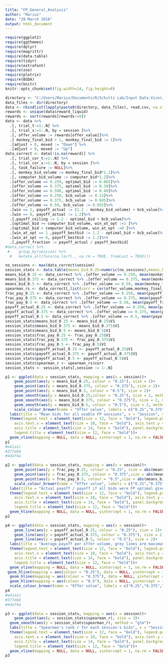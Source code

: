 ```yaml
---
title: "FP_General_Analysis"
author: "Marius"
date: "28 March 2018"
output: html_document
---
```

```r
require(ggplot2)
require(ggthemes)
require(dplyr)
require(magrittr)
require(data.table)
require(tidyr)
require(extrafont)
require(zoo)
require(plotrix)
require(BSDA)
require(knitr)
knitr::opts_chunk$set(fig.width=14, fig.height=8)
```

```r
directory <- "C:/Users/Marius/Documents/R/Schultz Lab/Input Data.Vicer/FP/COMPACT/"
data_files <- dir(directory)
data <- rbindlist(lapply(paste0(directory, data_files), read.csv, na.strings = "NaN"), idcol = "session")
rewards <- unique(data$reward_liquid)
rewards <- sort(rewards[rewards!=0])
data <- data %>%
  .[, trial_t:=1:.N] %>%
  .[, trial_s:=1:.N, by = session ]%>%
  .[, offer_volume := rewards[offer_value]]%>%
  .[ monkey_final_bid > 1, monkey_final_bid := 1]%>%
  .[adjust > 0, moved := "Down"] %>%
  .[adjust < 0, moved := "Up"]
data_correct <- data[!is.na(reward)] %>%
  .[, trial_cor_t:=1:.N] %>%
  .[, trial_cor_s:=1:.N, by = session ]%>%
  .[, task_failure := NULL]%>%
  .[, monkey_bid_volume := monkey_final_bid*1.2]%>%
  .[, computer_bid_volume := computer_bid*1.2]%>%
  .[offer_volume == 0.250, optimal_bid := 0.065]%>%
  .[offer_volume == 0.375, optimal_bid := 0.30]%>%
  .[offer_volume == 0.500, optimal_bid := 0.48]%>%
  .[offer_volume == 0.250, bcb_value := 0.13]%>%
  .[offer_volume == 0.375, bcb_value := 0.605]%>%
  .[offer_volume == 0.50, bcb_value := 0.955]%>%
  .[win == 1, payoff_actual := (1.2 - monkey_bid_volume) + bcb_value]%>%
  .[win == 0, payoff_actual := 1.2]%>%
  .[,payoff_ceiling := 1.2 - optimal_bid + bcb_value]%>%
  .[optimal_bid >= computer_bid_volume, win_at_opt :=1 ]%>%
  .[optimal_bid < computer_bid_volume, win_at_opt :=0 ]%>%
  .[win_at_opt == 1 ,payoff_bestbid := 1.2 - optimal_bid + bcb_value]%>%
  .[win_at_opt == 0, payoff_bestbid := 1.2]%>%
  .[,payoff_fraction := payoff_actual / payoff_bestbid]
#data_correct %>%
 #    group_by(session) %>%
  #   mutate_all(funs(na.locf(., na.rm = TRUE, fromLast = TRUE)))
```

```r
no_sessions <- max(data_correct$session)
session_stats <- data.table(means_bid_0.25=numeric(no_sessions),means_bid_0.375 = numeric(no_sessions), means_bid_0.5=numeric(no_sessions), spearman_r = numeric(no_sessions), frac_pay_0.25 = numeric(no_sessions),frac_pay_0.375 = numeric(no_sessions),frac_pay_0.5 = numeric(no_sessions)) 
means_bid_0.25 <- data_correct %>% .[offer_volume == 0.250, mean(monkey_final_bid)*1.2,by = session]
means_bid_0.375 <- data_correct %>% .[offer_volume == 0.375, mean(monkey_final_bid)*1.2,by = session]
means_bid_0.5 <- data_correct %>% .[offer_volume == 0.50, mean(monkey_final_bid)*1.2,by = session]
spearman_rs <- data_correct[,list(corr = cor(offer_volume,monkey_final_bid,method = 'spearman')), by = session]
frac_pay_0.25 <- data_correct %>% .[offer_volume == 0.250, mean(payoff_fraction), by = session]
frac_pay_0.375 <- data_correct %>% .[offer_volume == 0.375, mean(payoff_fraction), by = session]
frac_pay_0.5 <- data_correct %>% .[offer_volume == 0.50, mean(payoff_fraction), by = session]
payoff_actual_0.25 <- data_correct %>% .[offer_volume == 0.250, mean(payoff_actual), by = session]
payoff_actual_0.375 <- data_correct %>% .[offer_volume == 0.375, mean(payoff_actual), by = session]
payoff_actual_0.5 <- data_correct %>% .[offer_volume == 0.5, mean(payoff_actual), by = session]
session_stats$means_bid_0.25 <- means_bid_0.25$V1
session_stats$means_bid_0.375 <- means_bid_0.375$V1
session_stats$means_bid_0.5 <- means_bid_0.5$V1
session_stats$frac_pay_0.25 <- frac_pay_0.25$V1
session_stats$frac_pay_0.375 <- frac_pay_0.375$V1
session_stats$frac_pay_0.5 <- frac_pay_0.5$V1
session_stats$payoff_actual_0.25 <- payoff_actual_0.25$V1
session_stats$payoff_actual_0.375 <- payoff_actual_0.375$V1
session_stats$payoff_actual_0.5 <- payoff_actual_0.5$V1
session_stats$spearman_r <- spearman_rs$corr
session_stats <- session_stats[,session := 1:.N]
```

```r
p1 <- ggplot(data = session_stats, mapping = aes(x = session))+
    geom_point(aes(y = means_bid_0.25, colour = "0.25"), size = 2)+
    geom_point(aes(y = means_bid_0.375, colour = "0.375"), size = 2)+
    geom_point(aes(y = means_bid_0.5, colour = "0.5"), size = 2)+
    geom_smooth(aes(y = means_bid_0.25,colour = "0.25"), size = 2, method = "glm")+
    geom_smooth(aes(y = means_bid_0.375, colour = "0.375"), size = 2, method = "glm")+
    geom_smooth(aes(y = means_bid_0.5, colour = "0.5"), size = 2, method = "glm")+
    scale_colour_brewer(name = "Offer value", labels = c("0.25","0.375","0.5"), type = "qual", palette = 6) +
  labs(title = "Mean bids for all usable FP sessions", x = "Session", y = "Mean bid (ml water)")+
  theme(legend.text = element_text(size = 12, face = "bold"), legend.position = "bottom",
    axis.text.x = element_text(size = 10, face = "bold"), axis.text.y = element_text(size = 10, face = "bold"),
    axis.title = element_text(size = 14, face = "bold"), panel.background = element_rect(fill = "white"),
    legend.title = element_text(size = 12, face = "bold"))+
  geom_vline(mapping = NULL, data = NULL, xintercept = 1, na.rm = FALSE, show.legend = NA, size = 2, alpha = 0.5)
p1
#e41a1c
#377eb8
#4daf4a
```

```r
p2 <- ggplot(data = session_stats, mapping = aes(x = session))+
    geom_point(aes(y = frac_pay_0.25, colour = "0.25", size = abs(means_bid_0.25-0.065)))+
    geom_point(aes(y = frac_pay_0.375, colour = "0.375",size = abs(means_bid_0.375-0.3)))+
    geom_point(aes(y = frac_pay_0.5, colour = "0.5",size = abs(means_bid_0.5-0.48)))+
    scale_colour_brewer(name = "Offer value", labels = c("0.25","0.375","0.5"), type = "qual", palette = 6) +
  labs(title = "Actual payoff / payoff if all bids were FP optimal given experienced comp bids", x = "Session", y = "Actual/optimal payoff")+
  theme(legend.text = element_text(size = 12, face = "bold"), legend.position = "bottom",
    axis.text.x = element_text(size = 10, face = "bold"), axis.text.y = element_text(size = 10, face = "bold"),
    axis.title = element_text(size = 14, face = "bold"), panel.background = element_rect(fill = "white"),
    legend.title = element_text(size = 12, face = "bold"))+
  geom_hline(mapping = NULL, data = NULL, yintercept = 1, na.rm = FALSE, show.legend = NA, size = 2, alpha = 0.5)
p2
```
```r
p4 <- ggplot(data = session_stats, mapping = aes(x = session))+
    geom_line(aes(y = payoff_actual_0.25, colour = "0.25"), size = 2)+
    geom_line(aes(y = payoff_actual_0.375, colour = "0.375"), size = 2)+
    geom_line(aes(y = payoff_actual_0.5, colour = "0.5"), size = 2)+
  labs(title = "Average payoff per offer volume, grey lines are maximum average amounts, ordered", x = "Session", y = "Payoff value (ml water)")+
  theme(legend.text = element_text(size = 12, face = "bold"), legend.position = "bottom",
    axis.text.x = element_text(size = 10, face = "bold"), axis.text.y = element_text(size = 10, face = "bold"),
    axis.title = element_text(size = 14, face = "bold"), panel.background = element_rect(fill = "white"),
    legend.title = element_text(size = 12, face = "bold"))+
  geom_vline(mapping = NULL, data = NULL, xintercept = 1, na.rm = FALSE, show.legend = NA, size = 2, alpha = 0.5)+
 geom_hline(mapping = aes(colour = "0.25"), data = NULL, yintercept = 1.2 + (1.265-1.2)*(0.065/1.2), show.legend = NA,na.rm = FALSE, size = 2, alpha = 0.5)+
  geom_hline(mapping = aes(colour = "0.375"), data = NULL, yintercept = 1.2 + (1.505-1.2)*(0.3/1.2), na.rm = FALSE, size = 2, alpha = 0.5)+
  geom_hline(mapping = aes(colour = "0.5"), data = NULL, yintercept = 1.2 + (1.675-1.2)*(0.48/1.2), na.rm = FALSE, size = 2, alpha = 0.5)+
  scale_colour_brewer(name = "Offer value", labels = c("0.25","0.375","0.5"), type = "qual", palette = 6) 
p4
#e41a1c
#377eb8
#4daf4a
```

```r
p3 <- ggplot(data = session_stats, mapping = aes(x = session))+
    geom_point(aes(y = session_stats$spearman_r), size = 3)+
  geom_smooth(aes(y = session_stats$spearman_r), method = "glm")+
  labs(title = "Spearman's rank r for each session's bids", x = "Session",y = "Spearman's rank r")+
  theme(legend.text = element_text(size = 12, face = "bold"), legend.position = "bottom",
    axis.text.x = element_text(size = 10, face = "bold"), axis.text.y = element_text(size = 10, face = "bold"),
    axis.title = element_text(size = 14, face = "bold"), panel.background = element_rect(fill = "white"),
    legend.title = element_text(size = 12, face = "bold"))+
  geom_vline(mapping = NULL, data = NULL, xintercept = 1, na.rm = FALSE, show.legend = NA, size = 2, alpha = 0.5)
p3
```
